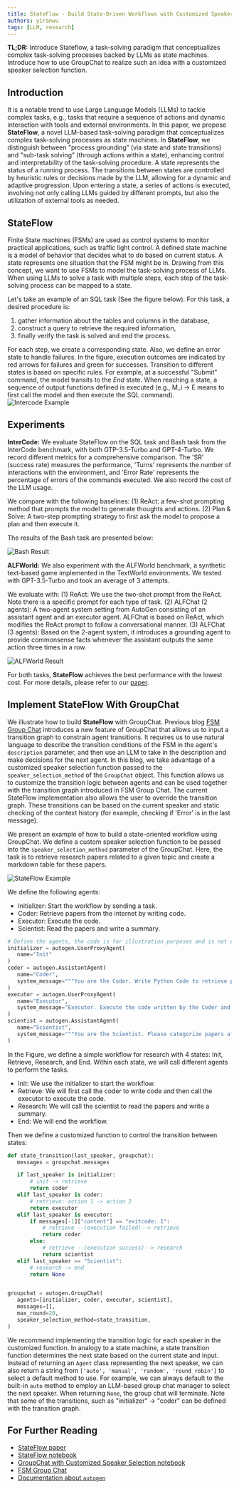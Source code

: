 ```yaml
---
title: StateFlow - Build State-Driven Workflows with Customized Speaker Selection in GroupChat
authors: yiranwu
tags: [LLM, research]
---
```


**TL;DR:** Introduce Stateflow, a task-solving paradigm that conceptualizes complex task-solving processes backed by LLMs as state machines.
Introduce how to use GroupChat to realize such an idea with a customized speaker selection function.


## Introduction
It is a notable trend to use Large Language Models (LLMs) to tackle complex tasks, e.g., tasks that require a sequence of actions and dynamic interaction with tools and external environments.
In this paper, we propose **StateFlow**, a novel LLM-based task-solving paradigm that conceptualizes complex task-solving processes as state machines.
In **StateFlow**, we distinguish between "process grounding” (via state and state transitions) and "sub-task solving” (through actions within a state), enhancing control and interpretability of the task-solving procedure.
A state represents the status of a running process. The transitions between states are controlled by heuristic rules or decisions made by the LLM, allowing for a dynamic and adaptive progression.
Upon entering a state, a series of actions is executed, involving not only calling LLMs guided by different prompts, but also the utilization of external tools as needed.

## StateFlow
Finite State machines (FSMs) are used as control systems to monitor practical applications, such as traffic light control.
A defined state machine is a model of behavior that decides what to do based on current status. A state represents one situation that the FSM might be in.
Drawing from this concept, we want to use FSMs to model the task-solving process of LLMs. When using LLMs to solve a task with multiple steps, each step of the task-solving process can be mapped to a state.

Let's take an example of an SQL task (See the figure below).
For this task, a desired procedure is:
1. gather information about the tables and columns in the database,
2. construct a query to retrieve the required information,
3. finally verify the task is solved and end the process.

For each step, we create a corresponding state. Also, we define an error state to handle failures.
In the figure, execution outcomes are indicated by red arrows for failures and green for successes.
Transition to different states is based on specific rules. For example, at a successful "Submit" command, the model transits to the *End* state.
When reaching a state, a sequence of output functions defined is executed (e.g., M_i -> E means to first call the model and then execute the SQL command).
![Intercode Example](./img/intercode.webp)


## Experiments
**InterCode:** We evaluate StateFlow on the SQL task and Bash task from the InterCode benchmark, with both GTP-3.5-Turbo and GPT-4-Turbo.
We record different metrics for a comprehensive comparison. The 'SR' (success rate) measures the performance,
'Turns' represents the number of interactions with the environment, and 'Error Rate' represents the percentage of errors of the commands executed.
We also record the cost of the LLM usage.

We compare with the following baselines:
(1) ReAct: a few-shot prompting method that prompts the model to generate thoughts and actions.
(2) Plan & Solve: A two-step prompting strategy to first ask the model to propose a plan and then execute it.

The results of the Bash task are presented below:

![Bash Result](./img/bash_result.png)

**ALFWorld:**
We also experiment with the ALFWorld benchmark, a synthetic text-based game implemented in the TextWorld environments.
We tested with GPT-3.5-Turbo and took an average of 3 attempts.

We evaluate with:
(1) ReAct: We use the two-shot prompt from the ReAct. Note there is a specific prompt for each type of task.
(2) ALFChat (2 agents): A two-agent system setting from AutoGen consisting of an assistant agent and an executor agent. ALFChat is based on ReAct, which modifies the ReAct prompt to follow a conversational manner.
(3) ALFChat (3 agents): Based on the 2-agent system, it introduces a grounding agent to provide commonsense facts whenever the assistant outputs the same action three times in a row.

![ALFWorld Result](./img/alfworld.png)

For both tasks, **StateFlow** achieves the best performance with the lowest cost. For more details, please refer to our [paper](https://arxiv.org/abs/2403.11322).


## Implement StateFlow With GroupChat
We illustrate how to build **StateFlow** with GroupChat. Previous blog [FSM Group Chat](/blog/2024/02/11/FSM-GroupChat/)
introduces a new feature of GroupChat that allows us to input a transition graph to constrain agent transitions.
It requires us to use natural language to describe the transition conditions of the FSM in the agent's `description` parameter, and then use an LLM to take in the description and make decisions for the next agent.
In this blog, we take advantage of a customized speaker selection function passed to the `speaker_selection_method` of the `GroupChat` object.
This function allows us to customize the transition logic between agents and can be used together with the transition graph introduced in FSM Group Chat. The current StateFlow implementation also allows the user to override the transition graph.
These transitions can be based on the current speaker and static checking of the context history (for example, checking if 'Error' is in the last message).

We present an example of how to build a state-oriented workflow using GroupChat.
We define a custom speaker selection function to be passed into the `speaker_selection_method` parameter of the GroupChat.
Here, the task is to retrieve research papers related to a given topic and create a markdown table for these papers.

![StateFlow Example](./img/sf_example_1.webp)


We define the following agents:
- Initializer: Start the workflow by sending a task.
- Coder: Retrieve papers from the internet by writing code.
- Executor: Execute the code.
- Scientist: Read the papers and write a summary.


```python
# Define the agents, the code is for illustration purposes and is not executable.
initializer = autogen.UserProxyAgent(
   name="Init"
)
coder = autogen.AssistantAgent(
   name="Coder",
   system_message="""You are the Coder. Write Python Code to retrieve papers from arxiv."""
)
executor = autogen.UserProxyAgent(
   name="Executor",
   system_message="Executor. Execute the code written by the Coder and report the result.",
)
scientist = autogen.AssistantAgent(
   name="Scientist",
   system_message="""You are the Scientist. Please categorize papers after seeing their abstracts printed and create a markdown table with Domain, Title, Authors, Summary and Link. Return 'TERMINATE' in the end.""",
)
```

In the Figure, we define a simple workflow for research with 4 states: Init, Retrieve, Research, and End. Within each state, we will call different agents to perform the tasks.
- Init: We use the initializer to start the workflow.
- Retrieve: We will first call the coder to write code and then call the executor to execute the code.
- Research: We will call the scientist to read the papers and write a summary.
- End: We will end the workflow.


Then we define a customized function to control the transition between states:
```python
def state_transition(last_speaker, groupchat):
   messages = groupchat.messages

   if last_speaker is initializer:
       # init -> retrieve
       return coder
   elif last_speaker is coder:
       # retrieve: action 1 -> action 2
       return executor
   elif last_speaker is executor:
       if messages[-1]["content"] == "exitcode: 1":
           # retrieve --(execution failed)--> retrieve
           return coder
       else:
           # retrieve --(execution success)--> research
           return scientist
   elif last_speaker == "Scientist":
       # research -> end
       return None


groupchat = autogen.GroupChat(
   agents=[initializer, coder, executor, scientist],
   messages=[],
   max_round=20,
   speaker_selection_method=state_transition,
)
```

We recommend implementing the transition logic for each speaker in the customized function. In analogy to a state machine, a state transition function determines the next state based on the current state and input.
Instead of returning an `Agent` class representing the next speaker, we can also return a string from `['auto', 'manual', 'random', 'round_robin']` to select a default method to use.
For example, we can always default to the built-in `auto` method to employ an LLM-based group chat manager to select the next speaker.
When returning `None`, the group chat will terminate. Note that some of the transitions, such as "initializer" -> "coder" can be defined with the transition graph.


## For Further Reading
* [StateFlow paper](https://arxiv.org/abs/2403.11322)
* [StateFlow notebook](/notebooks/agentchat_groupchat_stateflow)
* [GroupChat with Customized Speaker Selection notebook](/notebooks/agentchat_groupchat_customized)
* [FSM Group Chat](/blog/2024/02/11/FSM-GroupChat/)
* [Documentation about `autogen`](/docs/Getting-Started)
